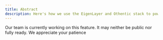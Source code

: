 ```yaml
---
title: Abstract
description: Here's how we use the EigenLayer and Othentic stack to power economic security
---
```


<Warning>
  Our team is currently working on this feature. It may neither be public nor
  fully ready. We appreciate your patience
</Warning>

